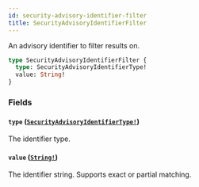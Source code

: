 ```yaml
---
id: security-advisory-identifier-filter
title: SecurityAdvisoryIdentifierFilter
---
```


An advisory identifier to filter results on.

```graphql
type SecurityAdvisoryIdentifierFilter {
  type: SecurityAdvisoryIdentifierType!
  value: String!
}
```

### Fields

#### `type` ([`SecurityAdvisoryIdentifierType!`](/docs/api/enums/security-advisory-identifier-type))

The identifier type.

#### `value` ([`String!`](/docs/api/scalars/string))

The identifier string. Supports exact or partial matching.
